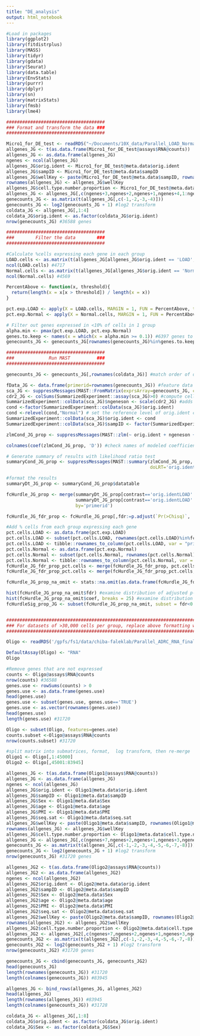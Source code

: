 ```yaml
---
title: "DE_analysis"
output: html_notebook
---
```


```r
#Load in packages
library(ggplot2) 
library(fitdistrplus) 
library(MASS) 
library(tidyr) 
library(gdata)
library(Seurat)
library(data.table)
library(EnvStats)
library(purrr)
library(dplyr)
library(sn)
library(matrixStats)
library(fmsb)
library(lme4)

#####################################
### Format and transform the data ###
#####################################

Micro1_for_DE_test <- readRDS("~/Documents/10X_data/Parallel_LOAD_Normal_RNA_final/Micro1_for_DE_test.rds")
allgenes_JG <- t(as.data.frame(Micro1_for_DE_test@assays$RNA@counts))
allgenes_JG <- as.data.frame(allgenes_JG)
ngenes <- ncol(allgenes_JG)
allgenes_JG$orig.ident <- Micro1_for_DE_test@meta.data$orig.ident
allgenes_JG$sampID <- Micro1_for_DE_test@meta.data$sampID
allgenes_JG$wellKey <- paste(Micro1_for_DE_test@meta.data$sampID, rownames(Micro1_for_DE_test@meta.data), sep = "_")
rownames(allgenes_JG) <- allgenes_JG$wellKey
allgenes_JG$cell.type.number.proportion <- Micro1_for_DE_test@meta.data$cell.type.number.proportion
allgenes_JG <- allgenes_JG[,c(ngenes+3,ngenes+2,ngenes+1,ngenes+4,1:ngenes)]
genecounts_JG <- as.matrix(t(allgenes_JG[,c(-1,-2,-3,-4)]))
genecounts_JG <- log2(genecounts_JG + 1) #log2 transform
coldata_JG <- allgenes_JG[,1:4]
coldata_JG$orig.ident <- as.factor(coldata_JG$orig.ident)
nrow(genecounts_JG) #36588 genes

#####################################
###        Filter the data        ###
#####################################

#Calculate %cells expressing each gene in each group
LOAD.cells <- as.matrix(t(allgenes_JG[allgenes_JG$orig.ident == 'LOAD', c(-1,-2,-3,-4)]))
ncol(LOAD.cells) #4717
Normal.cells <- as.matrix(t(allgenes_JG[allgenes_JG$orig.ident == 'Normal', c(-1,-2,-3,-4)]))
ncol(Normal.cells) #4569

PercentAbove <- function(x, threshold){
  return(length(x = x[x > threshold]) / length(x = x))
}

pct.exp.LOAD <- apply(X = LOAD.cells, MARGIN = 1, FUN = PercentAbove, threshold = 0)
pct.exp.Normal <- apply(X = Normal.cells, MARGIN = 1, FUN = PercentAbove, threshold = 0)

# Filter out genes expressed in <10% of cells in 1 group 
alpha.min <- pmax(pct.exp.LOAD, pct.exp.Normal)
genes.to.keep <- names(x = which(x = alpha.min >= 0.1)) #6397 genes to keep
genecounts_JG <- genecounts_JG[rownames(genecounts_JG)%in%genes.to.keep,]

#####################################
###             Run MAST          ###
#####################################

genecounts_JG <- genecounts_JG[,rownames(coldata_JG)] #match order of data with metadata

fData_JG <- data.frame(primerid=rownames(genecounts_JG)) #feature data
sca_JG <- suppressMessages(MAST::FromMatrix(exprsArray=genecounts_JG, cData=coldata_JG, fData=fData_JG)) #makes a single-cell assay with expression data, metadata (e.g. Control_1_cell_1), and feature data
cdr2_JG <- colSums(SummarizedExperiment::assay(sca_JG)>0) #compute cellular detection rate (cdr)
SummarizedExperiment::colData(sca_JG)$ngeneson <- scale(cdr2_JG) #adds centered and scaled cdr to listData in colData of sca object
cond <-factor(SummarizedExperiment::colData(sca_JG)$orig.ident)
cond <-relevel(cond,"Normal") # set the reference level of orig.ident condition to be Normal
SummarizedExperiment::colData(sca_JG)$orig.ident <- cond
SummarizedExperiment::colData(sca_JG)$sampID <- factor(SummarizedExperiment::colData(sca_JG)$sampID) #set sampID to factor

zlmCond_JG_prop <- suppressMessages(MAST::zlm(~ orig.ident + ngeneson + cell.type.number.proportion + (1 | sampID), sca_JG, method='glmer',ebayes = F, fitArgsD = list(nAGQ = 0), strictConvergence = FALSE)) #runs zero-inflated regression fitting a generalized linear mixed-effects model.

colnames(coef(zlmCond_JG_prop, 'D')) #check names of modeled coefficients

# Generate summary of results with likelihood ratio test
summaryCond_JG_prop <- suppressMessages(MAST::summary(zlmCond_JG_prop,
                                                      doLRT='orig.identLOAD'))

#format the results
summaryDt_JG_prop <- summaryCond_JG_prop$datatable

fcHurdle_JG_prop <- merge(summaryDt_JG_prop[contrast=='orig.identLOAD' & component=='H',.(primerid, `Pr(>Chisq)`)], 
                          summaryDt_JG_prop[contrast=='orig.identLOAD' & component=='logFC', .(primerid, coef, ci.hi, ci.lo)], 
                          by='primerid')

fcHurdle_JG_fdr_prop <- fcHurdle_JG_prop[,fdr:=p.adjust(`Pr(>Chisq)`, 'fdr')] #add fdr adjusted p-values

#Add % cells from each group expressing each gene
pct.cells.LOAD <- as.data.frame(pct.exp.LOAD)
pct.cells.LOAD <- subset(pct.cells.LOAD, rownames(pct.cells.LOAD)%in%fcHurdle_JG_fdr_prop$primerid)
pct.cells.LOAD <- tibble::rownames_to_column(pct.cells.LOAD, var = "primerid")
pct.cells.Normal <- as.data.frame(pct.exp.Normal)
pct.cells.Normal <- subset(pct.cells.Normal, rownames(pct.cells.Normal)%in%fcHurdle_JG_fdr_prop$primerid)
pct.cells.Normal <- tibble::rownames_to_column(pct.cells.Normal, var = "primerid")
fcHurdle_JG_fdr_prop_pct.cells <- merge(fcHurdle_JG_fdr_prop, pct.cells.LOAD, by.x = 'primerid', by.y = 'primerid')
fcHurdle_JG_fdr_prop_pct.cells <- merge(fcHurdle_JG_fdr_prop_pct.cells, pct.cells.Normal, by.x = 'primerid', by.y = 'primerid')

fcHurdle_JG_prop_na_omit <- stats::na.omit(as.data.frame(fcHurdle_JG_fdr_prop_pct.cells)) #2 genes omitted - NA values occur from convergence failures

hist(fcHurdle_JG_prop_na_omit$fdr) #examine distribution of adjusted p-values
hist(fcHurdle_JG_prop_na_omit$coef, breaks = 25) #examine distribution of logFC
fcHurdleSig_prop_JG <- subset(fcHurdle_JG_prop_na_omit, subset = fdr<0.05) #determine number of significant genes


############################################################################################
### For datasets of >30,000 cells per group, replace above formatting with the following ###
############################################################################################

Oligo <- readRDS('/gpfs/fs1/data/chiba-faleklab/Parallel_ADRC_RNA_final/objects/Oligo_for_DE.rds')

DefaultAssay(Oligo) <- "RNA"
Oligo

#Remove genes that are not expressed
counts <- Oligo@assays$RNA@counts
nrow(counts) #36588
genes.use <- rowSums(counts) > 0
genes.use <- as.data.frame(genes.use)
head(genes.use)
genes.use <- subset(genes.use, genes.use=='TRUE')
genes.use <- as.vector(rownames(genes.use))
head(genes.use)
length(genes.use) #31720

Oligo <- subset(Oligo, features=genes.use)
counts.subset <-Oligo@assays$RNA@counts
nrow(counts.subset) #31720

#split matrix into submatrices, format,  log transform, then re-merge
Oligo1 <- Oligo[,1:45000]
Oligo2 <- Oligo[,45001:83945]

allgenes_JG <- t(as.data.frame(Oligo1@assays$RNA@counts))
allgenes_JG <- as.data.frame(allgenes_JG)
ngenes <- ncol(allgenes_JG)
allgenes_JG$orig.ident <- Oligo1@meta.data$orig.ident
allgenes_JG$sampID <- Oligo1@meta.data$sampID
allgenes_JG$Sex <- Oligo1@meta.data$Sex
allgenes_JG$age <- Oligo1@meta.data$age
allgenes_JG$PMI <- Oligo1@meta.data$PMI
allgenes_JG$seq.sat <- Oligo1@meta.data$seq.sat
allgenes_JG$wellKey <- paste(Oligo1@meta.data$sampID, rownames(Oligo1@meta.data), sep = "_")
rownames(allgenes_JG) <- allgenes_JG$wellKey
allgenes_JG$cell.type.number.proportion <- Oligo1@meta.data$cell.type.number.proportion
allgenes_JG <- allgenes_JG[,c(ngenes+7,ngenes+2,ngenes+1,ngenes+3,ngenes+4,ngenes+5,ngenes+6,ngenes+8,1:ngenes)]
genecounts_JG <- as.matrix(t(allgenes_JG[,c(-1,-2,-3,-4,-5,-6,-7,-8)]))
genecounts_JG <- log2(genecounts_JG + 1) #log2 transform
nrow(genecounts_JG) #31720 genes

allgenes_JG2 <- t(as.data.frame(Oligo2@assays$RNA@counts))
allgenes_JG2 <- as.data.frame(allgenes_JG2)
ngenes <- ncol(allgenes_JG2)
allgenes_JG2$orig.ident <- Oligo2@meta.data$orig.ident
allgenes_JG2$sampID <- Oligo2@meta.data$sampID
allgenes_JG2$Sex <- Oligo2@meta.data$Sex
allgenes_JG2$age <- Oligo2@meta.data$age
allgenes_JG2$PMI <- Oligo2@meta.data$PMI
allgenes_JG2$seq.sat <- Oligo2@meta.data$seq.sat
allgenes_JG2$wellKey <- paste(Oligo2@meta.data$sampID, rownames(Oligo2@meta.data), sep = "_")
rownames(allgenes_JG2) <- allgenes_JG2$wellKey
allgenes_JG2$cell.type.number.proportion <- Oligo2@meta.data$cell.type.number.proportion
allgenes_JG2 <- allgenes_JG2[,c(ngenes+7,ngenes+2,ngenes+1,ngenes+3,ngenes+4,ngenes+5,ngenes+6,ngenes+8,1:ngenes)]
genecounts_JG2 <- as.matrix(t(allgenes_JG2[,c(-1,-2,-3,-4,-5,-6,-7,-8)]))
genecounts_JG2 <- log2(genecounts_JG2 + 1) #log2 transform
nrow(genecounts_JG2) #31720 genes

genecounts_JG <- cbind(genecounts_JG, genecounts_JG2)
head(genecounts_JG)
length(rownames(genecounts_JG)) #31720
length(colnames(genecounts_JG)) #83945

allgenes_JG <- bind_rows(allgenes_JG, allgenes_JG2)
head(allgenes_JG)
length(rownames(allgenes_JG)) #83945
length(colnames(genecounts_JG)) #31728

coldata_JG <- allgenes_JG[,1:8]
coldata_JG$orig.ident <- as.factor(coldata_JG$orig.ident)
coldata_JG$Sex <- as.factor(coldata_JG$Sex)
```
